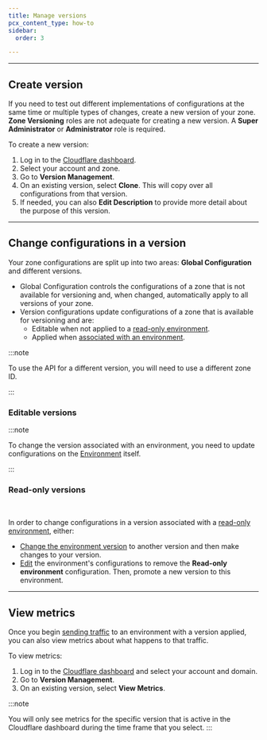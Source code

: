 ```yaml
---
title: Manage versions
pcx_content_type: how-to
sidebar:
  order: 3

---
```



<Render file="version-definition" />

***

## Create version

<Render file="enable-default-creation" />

If you need to test out different implementations of configurations at the same time or multiple types of changes, create a new version of your zone.
**Zone Versioning** roles are not adequate for creating a new version. A **Super Administrator** or **Administrator** role is required.

To create a new version:

1. Log in to the [Cloudflare dashboard](https://dash.cloudflare.com/login).
2. Select your account and zone.
3. Go to **Version Management**.
4. On an existing version, select **Clone**. This will copy over all configurations from that version.
5. If needed, you can also **Edit Description** to provide more detail about the purpose of this version.

***

## Change configurations in a version

Your zone configurations are split up into two areas: **Global Configuration** and different versions.

* Global Configuration controls the configurations of a zone that is not available for versioning and, when changed, automatically apply to all versions of your zone.
* Version configurations update configurations of a zone that is available for versioning and are:
  * Editable when not applied to a [read-only environment](/version-management/reference/read-only-environments/).
  * Applied when [associated with an environment](/version-management/how-to/environments/#change-environment-version).

:::note


To use the API for a different version, you will need to use a different zone ID.


:::

### Editable versions

<Render file="edit-version" />

:::note


To change the version associated with an environment, you need to update configurations on the [Environment](/version-management/how-to/environments/#change-environment-version) itself.


:::

### Read-only versions

<Render file="production-read-only-default" /> <br/>

In order to change configurations in a version associated with a [read-only environment](/version-management/reference/read-only-environments/), either:

* [Change the environment version](/version-management/how-to/environments/#change-environment-version) to another version and then make changes to your version.
* [Edit](/version-management/how-to/environments/#edit-environment) the environment's configurations to remove the **Read-only environment** configuration. Then, promote a new version to this environment.

***

## View metrics

Once you begin [sending traffic](/version-management/reference/traffic-filters/) to an environment with a version applied, you can also view metrics about what happens to that traffic.

To view metrics:

1. Log in to the [Cloudflare dashboard](https://dash.cloudflare.com/login) and select your account and domain.
2. Go to **Version Management**.
3. On an existing version, select **View Metrics**.

:::note

You will only see metrics for the specific version that is active in the Cloudflare dashboard during the time frame that you select. 
:::
